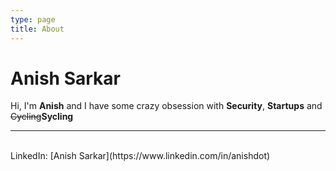 ```yaml
---
type: page
title: About
---
```


# Anish Sarkar

Hi, I'm **Anish** and I have some crazy obsession with **Security**, **Startups** and ~~Cycling~~**Sycling** 



---

<div>
  <br />
  LinkedIn: [Anish Sarkar](https://www.linkedin.com/in/anishdot)
</div>
